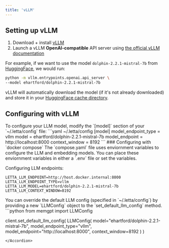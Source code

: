 ```yaml
---
title: 'vLLM'
---
```


## Setting up vLLM 
1. Download + install [vLLM](https://docs.vllm.ai/en/latest/getting_started/installation.html)
2. Launch a vLLM **OpenAI-compatible** API server using [the official vLLM documentation](https://docs.vllm.ai/en/latest/getting_started/quickstart.html)

For example, if we want to use the model `dolphin-2.2.1-mistral-7b` from [HuggingFace](https://huggingface.co/ehartford/dolphin-2.2.1-mistral-7b), we would run:

```sh
python -m vllm.entrypoints.openai.api_server \
--model ehartford/dolphin-2.2.1-mistral-7b
```

vLLM will automatically download the model (if it's not already downloaded) and store it in your [HuggingFace cache directory](https://huggingface.co/docs/datasets/cache).


## Configuring with vLLM
<Accordion icon="square-terminal" title="CLI (pypi only)">
To configure your LLM model, modify the `[model]` section of your `~/.letta/config` file: 
```yaml ~/.letta/config
[model]
model_endpoint_type = vllm
model = ehartford/dolphin-2.2.1-mistral-7b
model_endpoint = http://localhost:8000
context_window = 8192
```
</Accordion>
<Accordion icon="docker" title="Docker Compose">
### Configuring with `docker compose`
The `compose.yaml` file uses enviornment variables to configure the LLM and embedding models. You can place these enviornment variables in either a `.env` file or set the variables. 

Configuring LLM endpoints:  
```
LETTA_LLM_ENDPOINT=http://host.docker.internal:8000
LETTA_LLM_ENDPOINT_TYPE=vllm
LETTA_LLM_MODEL=ehartford/dolphin-2.2.1-mistral-7b
LETTA_LLM_CONTEXT_WINDOW=8192
```
</Accordion>
<Accordion icon="python" title="Python SDK">
You can override the default LLM config (specified in `~/.letta/config`) by providing a new `LLMConfig` object to the `set_default_llm_config` method. 
```python
from memgpt import LLMConfig

client.set_default_llm_config(
    LLMConfig(
        model="ehartford/dolphin-2.2.1-mistral-7b",
        model_endpoint_type="vllm",
        model_endpoint="http://localhost:8000",
        context_window=8192
    )
)
```
</Accordion>

